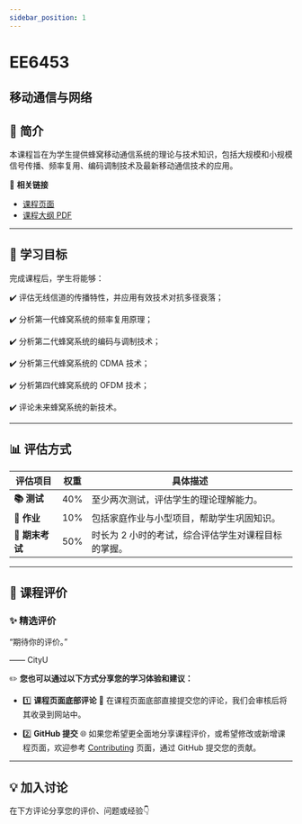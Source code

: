 ```yaml
---
sidebar_position: 1
---
```


# EE6453
## 移动通信与网络

## **📘 简介**
本课程旨在为学生提供蜂窝移动通信系统的理论与技术知识，包括大规模和小规模信号传播、频率复用、编码调制技术及最新移动通信技术的应用。

🔗 **相关链接**
- [课程页面](https://www.cityu.edu.hk/catalogue/pg/202526/course/EE6453.htm)
- [课程大纲 PDF](https://www.cityu.edu.hk/catalogue/pg/202526/course/EE6453.pdf)

---

## **🎯 学习目标**

完成课程后，学生将能够：

✔️ 评估无线信道的传播特性，并应用有效技术对抗多径衰落；

✔️ 分析第一代蜂窝系统的频率复用原理；

✔️ 分析第二代蜂窝系统的编码与调制技术；

✔️ 分析第三代蜂窝系统的 CDMA 技术；

✔️ 分析第四代蜂窝系统的 OFDM 技术；

✔️ 评论未来蜂窝系统的新技术。

---

## **📊 评估方式**

| **评估项目**          | **权重** | **具体描述**                                                                                       |
|----------------------|---------|---------------------------------------------------------------------------------------------------|
| **📚 测试**            | 40%     | 至少两次测试，评估学生的理论理解能力。                                                            |
| **📝 作业**           | 10%     | 包括家庭作业与小型项目，帮助学生巩固知识。                                                        |
| **📖 期末考试**       | 50%     | 时长为 2 小时的考试，综合评估学生对课程目标的掌握。                                                |

---

## **💬 课程评价**

### ✨ **精选评价**
<div className={commentStyles.commentBox}>
    <p className={commentStyles.commentText}>
        “期待你的评价。”
    </p>
    <p className={commentStyles.commentAuthor}>—— CityU</p>
</div>

✏️ **您也可以通过以下方式分享您的学习体验和建议：**

- 1️⃣ **课程页面底部评论**
💬 在课程页面底部直接提交您的评论，我们会审核后将其收录到网站中。

- 2️⃣ **GitHub 提交**
🌐 如果您希望更全面地分享课程评价，或希望修改或新增课程页面，欢迎参考 [Contributing](/contributing) 页面，通过 GitHub 提交您的贡献。

---

## **💡 加入讨论**

在下方评论分享您的评价、问题或经验👇
<Utterances />

